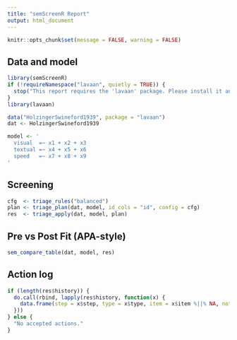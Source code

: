 ```yaml
---
title: "semScreenR Report"
output: html_document
---
```


```r
knitr::opts_chunk$set(message = FALSE, warning = FALSE)
```

## Data and model

```r
library(semScreenR)
if (!requireNamespace("lavaan", quietly = TRUE)) {
  stop("This report requires the 'lavaan' package. Please install it and re-knit.")
}
library(lavaan)

data("HolzingerSwineford1939", package = "lavaan")
dat <- HolzingerSwineford1939

model <- '
  visual  =~ x1 + x2 + x3
  textual =~ x4 + x5 + x6
  speed   =~ x7 + x8 + x9
'
```

## Screening

```r
cfg  <- triage_rules("balanced")
plan <- triage_plan(dat, model, id_cols = "id", config = cfg)
res  <- triage_apply(dat, model, plan)
```

## Pre vs Post Fit (APA-style)

```r
sem_compare_table(dat, model, res)
```

## Action log

```r
if (length(res$history)) {
  do.call(rbind, lapply(res$history, function(x) {
    data.frame(step = x$step, type = x$type, item = x$item %||% NA, note = x$note, stringsAsFactors = FALSE)
  }))
} else {
  "No accepted actions."
}
```
